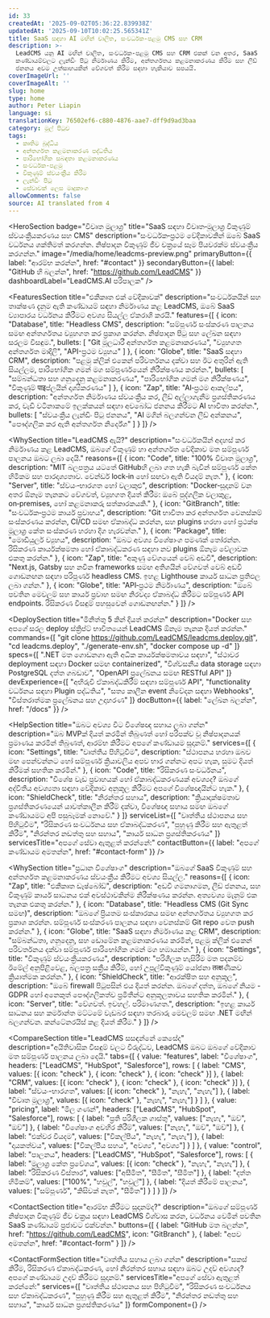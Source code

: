 ```yaml
---
id: 33
createdAt: '2025-09-02T05:36:22.839938Z'
updatedAt: '2025-09-10T10:02:25.565341Z'
title: SaaS සඳහා AI මඟින් චාලිත, සංවර්ධක-පළමු CMS සහ CRM
description: >-
  LeadCMS යනු AI මඟින් චාලිත, සංවර්ධක-පළමු CMS සහ CRM එකක් වන අතර, SaaS
  කණ්ඩායම්වලට ලැන්ඩිං පිටු නිර්මාණය කිරීම, අන්තර්ගතය කළමනාකරණය කිරීම සහ ලීඩ්
  ජනනය අවම උත්සාහයකින් වේගවත් කිරීම සඳහා හැකියාව සපයයි.
coverImageUrl: ''
coverImageAlt: ''
slug: home
type: home
author: Peter Liapin
language: si
translationKey: 76502ef6-c880-4876-aae7-dff9d9ad3baa
category: මුල් පිටුව
tags:
  - කෘතිම බුද්ධිය
  - අන්තර්ගත කළමනාකරණ පද්ධතිය
  - පාරිභෝගික සබඳතා කළමනාකරණය
  - සංවර්ධක-පළමු
  - විකුණුම් ස්වයංක්‍රීය කිරීම
  - ලැන්ඩිං පිටු
  - සේවාවක් ලෙස මෘදුකාංග
allowComments: false
source: AI translated from 4
---
```


<HeroSection
  badge="විවෘත මූලාශ්‍ර"
  title="SaaS සඳහා විවෘත‑මූලාශ්‍ර විකුණුම් ස්වයංක්‍රීයකරණය සහ CMS"
  description="සංවර්ධක‑ප්‍රථම වේදිකාවකින් ඔබේ SaaS වර්ධනය ශක්තිමත් කරගන්න. නිෂ්පාදන විකුණුම් ජීව චක්‍රයේ සෑම පියවරක්ම ස්වයංක්‍රීය කරගන්න."
  image="/media/home/leadcms-preview.png"
  primaryButton={{ label: "ආරම්භ කරන්න", href: "#contact" }}
  secondaryButton={{ label: "GitHub හි බලන්න", href: "https://github.com/LeadCMS" }}
  dashboardLabel="LeadCMS.AI පරිපාලක"
/>

<FeaturesSection
  title="එකීකෘත එක් වේදිකාවක්"
  description="සංවර්ධකයින් සහ තාක්ෂණ දැනුම ඇති කණ්ඩායම් සඳහා නිර්මාණය කළ LeadCMS, ඔබේ SaaS ව්‍යාපාරය වර්ධනය කිරීමට අවශ්‍ය සියල්ල ඒකරාශි කරයි."
  features={[
    {
      icon: "Database",
      title: "Headless CMS",
      description: "සම්පූර්ණ සංස්කරණ පාලනය සමඟ අන්තර්ගතය ව්‍යුහගත කර ප්‍රකාශ කරන්න. නිෂ්පාදන පිටු සහ ලේඛන සඳහා සරලම විසඳුම.",
      bullets: [
        "Git මූලධාරී අන්තර්ගත කළමනාකරණය",
        "ව්‍යුහගත අන්තර්ගත මාදිලි",
        "API-ප්‍රථම ව්‍යුහය"
      ]
    },
    {
      icon: "Globe",
      title: "SaaS සඳහා CRM",
      description: "පළමු ක්ලික් එකෙන් පරිවර්තනය දක්වා සහ ඊට අතුරින් ඇති සියල්ලම, පාරිභෝගික ගමන් මග සම්පූර්ණයෙන් නිරීක්ෂණය කරන්න.",
      bullets: [
        "සම්බන්ධතා සහ ගනුදෙනු කළමනාකරණය",
        "පාරිභෝගික ගමන් මග නිරීක්ෂණය",
        "විකුණුම් पाइප්ලයින් දෘශ්‍යීකරණය"
      ]
    },
    {
      icon: "Zap",
      title: "AI‑ප්‍රථම ආකල්පය",
      description: "අන්තර්ගත නිර්මාණය ස්වයංක්‍රීය කර, ලීඩ් අල්ලාගැනීම ප්‍රශස්තිකරණය කර, වැඩි වටිනාකමේ ඉලක්කයන් සඳහා අවබෝධ ජනනය කිරීමට AI භාවිතා කරන්න.",
      bullets: [
        "ස්වයංක්‍රීය ලැන්ඩිං පිටු ජනනය",
        "AI මගින් බලගන්වන ලීඩ් අන්කනය",
        "පෞද්ගලික කර ඇති අන්තර්ගත නිර්දේශ"
      ]
    }
  ]}
/>

<WhySection
  title="LeadCMS ඇයි?"
  description="සංවර්ධකයින් අදහස් කර නිර්මාණය කළ LeadCMS, ඔබගේ විකුණුම් හා අන්තර්ගත වේදිකාව මත සම්පූර්ණ පාලනය ඔබට ලබා දෙයි."
  reasons={[
    {
      icon: "Code",
      title: "100% විවෘත මූලාශ්‍ර",
      description: "MIT බලපත්‍රය යටතේ GitHubහි ලබා ගත හැකි බැවින් සම්පූර්ණ කේත හිමිකම සහ පාරදෘශ්‍යතාව. වෙන්ඩර් lock‑in හෝ සඟවා ඇති වියදම් නැත."
    },
    {
      icon: "Server",
      title: "ස්වයං‑භාරගත හෝ වලාකුළු",
      description: "Docker‑සූදානම් වන අතර ඕනෑම තැනකට වේගවත්, ව්‍යුහගත දියත් කිරීම: ඔබේ පුද්ගලික වලාකුළ, on‑premises, හෝ කළමනාකරු සත්කාරකයකි."
    },
    {
      icon: "GitBranch",
      title: "සංවර්ධක‑ප්‍රථම කාර්ය ප්‍රවාහය",
      description: "Git භාවිතා කර අන්තර්ගත වෙනස්කම් සංස්කරණය කරන්න, CI/CD සමඟ ඒකාබද්ධ කරන්න, සහ plugins හරහා හෝ ප්‍රථක්ෂ මූලාශ්‍ර කේත සංස්කරණ හරහා දිග හැරවන්න."
    },
    {
      icon: "Package",
      title: "මොඩියුලර් ව්‍යුහය",
      description: "ඔබට අවශ්‍ය විශේෂාංග පමණක් තෝරන්න. රිසිකරණ කාර්යක්ෂමතා හෝ ඒකාබද්ධකරණ සඳහා නව plugins ඕනෑම වේලාවක එකතු කරන්න."
    },
    {
      icon: "Zap",
      title: "අකුණු වේගයෙන් වෙබ් අඩවි",
      description: "Next.js, Gatsby සහ නවීන frameworks සමඟ අතිශයින් වේගවත් වෙබ් අඩවි ගොඩනඟන සඳහා පරිපූර්ණ headless CMS. ඉහළ Lighthouse කාර්ය සාධන ප්‍රතිඵල ලබා ගන්න."
    },
    {
      icon: "Globe",
      title: "API‑ප්‍රථම නිර්මාණය",
      description: "ඔබේ පවතින මෙවලම් සහ කාර්ය ප්‍රවාහ සමඟ නිරවද්‍ය ඒකාබද්ධ කිරීමට සම්පූර්ණ API endpoints. රිසිකරණ විසඳුම් පහසුවෙන් ගොඩනඟන්න."
    }
  ]}
/>

<DeploySection
  title="මිනිත්තු 5 කින් දියත් කරන්න"
  description="Docker සහ අපගේ සරල deploy ස්ක්‍රිප්ට් භාවිතයෙන් LeadCMS ඕනෑම තැනක දියත් කරන්න."
  commands={[
    "git clone https://github.com/LeadCMS/leadcms.deploy.git",
    "cd leadcms.deploy",
    "./generate-env.sh",
    "docker compose up -d"
  ]}
  specs={[
    ".NET මත ගොඩනගා ඇති අධික කාර්යක්ෂමතාවය සඳහා",
    "ස්ථාවර deployment සඳහා Docker සමඟ containerized",
    "විශ්වසනීය data storage සඳහා PostgreSQL දත්ත ගබඩාව",
    "OpenAPI ප්‍රලේඛනය සමඟ RESTful API"
  ]}
  devExperience={[
    "අභිරුචි ඒකාබද්ධකිරීම් සඳහා සම්පූර්ණ API",
    "functionality වර්ධනය සඳහා Plugin පද්ධතිය",
    "සත්‍ය කාලීන event නිවේදන සඳහා Webhooks",
    "විස්තරාත්මක ප්‍රලේඛනය සහ උදාහරණ"
  ]}
  docButton={{ label: "ලේඛන බලන්න", href: "/docs" }}
/>

<HelpSection
  title="ඔබට අවශ්‍ය විට විශේෂඥ සහාය ලබා ගන්න"
  description="ඔබ MVPක් දියත් කරමින් තිබුණත් හෝ පරිපක්ව වූ නිෂ්පාදනයක් ප්‍රමාණය කරමින් තිබුණත්, ආරම්භ කිරීමට අපගේ කණ්ඩායම සූදානම්."
  services={[
    {
      icon: "Settings",
      title: "වෘත්තීය පිහිටුවීම",
      description: "ස්ථාපනය හරහා ඔබව මඟ පෙන්වන්නට හෝ සම්පූර්ණ ක්‍රියාවලිය අපව භාර ගන්නට අපට හැක, සුමට දියත් කිරීමක් සහතික කරමින්."
    },
    {
      icon: "Code",
      title: "රිසිකරණ සංවර්ධනය",
      description: "විශේෂ වැඩ ප්‍රවාහයක් හෝ ඒකාබද්ධකරණයක් අවශ්‍යද? ඔබගේ අද්විතීය අවශ්‍යතා සඳහා වේදිකාව අනුකූල කිරීමට අපගේ විශේෂඥයින්ට හැක."
    },
    {
      icon: "ShieldCheck",
      title: "නිරන්තර සහාය",
      description: "ක්‍රියාදාක්ෂමතාව ප්‍රශස්තිකරණයෙන් යාවත්කාලීන කිරීම් දක්වා, විශේෂඥ සහාය සමඟ ඔබගේ කණ්ඩායමට අපි පසුබෑමක් නොවේ."
    }
  ]}
  serviceList={[
    "වෘත්තීය ස්ථාපනය සහ පිහිටුවීම",
    "රිසිකරණ සංවර්ධනය සහ ඒකාබද්ධකරණ",
    "පුහුණු කිරීම සහ ඇතුළත් කිරීම",
    "නිරන්තර නඩත්තු සහ සහාය",
    "කාර්ය සාධන ප්‍රශස්තිකරණය"
  ]}
  servicesTitle="අපගේ සේවා ඇතුළත් කරන්නේ:"
  contactButton={{ label: "අපගේ කණ්ඩායම අමතන්න", href: "#contact-form" }}
/>

<WhySection
  title="ප්‍රධාන විශේෂාංග"
  description="ඔබගේ SaaS විකුණුම් සහ අන්තර්ගත කළමනාකරණය ස්වයංක්‍රීය කිරීමට අවශ්‍ය සියල්ල."
  reasons={[
    {
      icon: "Zap",
      title: "එකීකෘත ඩෑෂ්බෝඩ්",
      description: "අඩවි ගමනාගමන, ලීඩ් ජනනය, සහ විකුණුම් කාර්ය සාධනය එක් අවස්ථාවකින්ම නිරීක්ෂණය කරන්න. අත්‍යවශ්‍ය මැනුම් එක තැනක එකතු කරන්න."
    },
    {
      icon: "Database",
      title: "Headless CMS (Git Sync සමඟ)",
      description: "ඔබගේ ප්‍රියතම සංස්කාරකය සමඟ අන්තර්ගතය ව්‍යුහගත කර ප්‍රකාශ කරන්න. සම්පූර්ණ සංස්කරණ පාලනය සඳහා වෙනස්කම් Git repo වෙත push කරන්න."
    },
    {
      icon: "Globe",
      title: "SaaS සඳහා නිර්මාණය කළ CRM",
      description: "සම්බන්ධතා, ගනුදෙනු, සහ ඩොමේන කළමනාකරණය කරමින්, පළමු ක්ලික් එකෙන් පරිවර්තනය දක්වා සම්පූර්ණ පාරිභෝගික ගමන් මග හඹායන්න."
    },
    {
      icon: "Settings",
      title: "විකුණුම් ස්වයංක්‍රීයකරණය",
      description: "පරිශීලක හැසිරීම මත පදනම්ව ඊමේල් අනුපිළිවෙළ, බලපත්‍ර සක්‍රීය කිරීම්, හෝ උපුල්විකුණුම් යෝජනා तत्क्षණිකව ක්‍රියාත්මක කරන්න."
    },
    {
      icon: "ShieldCheck",
      title: "ආරක්ෂිත සහ අනුකූල",
      description: "ඔබේ firewall පිටුපසින් එය දියත් කරන්න. ඔබගේ දත්ත, ඔබගේ නියම - GDPR හෝ අනෙකුත් පෞද්ගලිකත්ව ප්‍රමිතීන්ට අනුකූලතාවය සහතික කරමින්."
    },
    {
      icon: "Server",
      title: "වේගවත්. ඉවහල්. පරිමාණගත.",
      description: "ඉහළ කාර්ය සාධනය සහ කර්මාන්ත මට්ටමේ වැඩබර සඳහා තරබාරු මෙවලම් සමඟ .NET මඟින් බලගන්වන. කන්ටේනරයිස් කළ දියත් කිරීම."
    }
  ]}
/>

<CompareSection
  title="LeadCMS සසඳන්නේ කෙසේද"
  description="අයිතිවාසික විසඳුම් වලට විරුද්ධව, LeadCMS ඔබට ඔබගේ වේදිකාව මත සම්පූර්ණ පාලනය ලබා දෙයි."
  tabs={[
    {
      value: "features",
      label: "විශේෂාංග",
      headers: ["LeadCMS", "HubSpot", "Salesforce"],
      rows: [
        { label: "CMS", values: [{ icon: "check" }, { icon: "check" }, { icon: "check" }] },
        { label: "CRM", values: [{ icon: "check" }, { icon: "check" }, { icon: "check" }] },
        { label: "ස්වයං-භාරගත", values: [{ icon: "check" }, "නැහැ", "නැහැ"] },
        { label: "විවෘත මූලාශ්‍ර", values: [{ icon: "check" }, "නැහැ", "නැහැ"] }
      ]
    },
    {
      value: "pricing",
      label: "මිල ගණන්",
      headers: ["LeadCMS", "HubSpot", "Salesforce"],
      rows: [
        { label: "ප්‍රති පරිශීලක ගාස්තු", values: ["නැහැ", "ඔව්", "ඔව්"] },
        { label: "විශේෂාංග අවහිර කිරීම්", values: ["නැහැ", "ඔව්", "ඔව්"] },
        { label: "එක්වර වියදම", values: ["විකල්පීය", "නැහැ", "නැහැ"] },
        { label: "දායකත්වය", values: ["විකල්පීය සහය", "අවශ්‍ය", "අවශ්‍ය"] }
      ]
    },
    {
      value: "control",
      label: "පාලනය",
      headers: ["LeadCMS", "HubSpot", "Salesforce"],
      rows: [
        { label: "මූලාශ්‍ර කේත ප්‍රවේශය", values: [{ icon: "check" }, "නැහැ", "නැහැ"] },
        { label: "රිසිකරණ විස්තාර", values: ["අසීමිත", "සීමිත", "සීමිත"] },
        { label: "දත්ත හිමිකම්", values: ["100%", "හවුල්", "හවුල්"] },
        { label: "දියත් කිරීමේ පාලනය", values: ["සම්පූර්ණ", "කිසිවක් නැත", "සීමිත"] }
      ]
    }
  ]}
/>

<ContactSection
  title="ආරම්භ කිරීමට සූදානම්ද?"
  description="ඔබගේ සම්පූර්ණ නිෂ්පාදන විකුණුම් ජීව චක්‍රය සඳහා LeadCMS විශ්වාස කරන, වර්ධනය වෙමින් පවතින SaaS කණ්ඩායම් ප්‍රජාවට එක්වන්න."
  buttons={[
    { label: "GitHub මත බලන්න", href: "https://github.com/LeadCMS", icon: "GitBranch" },
    { label: "අපව අමතන්න", href: "#contact-form" }
  ]}
/>

<ContactFormSection
  title="වෘත්තීය සහාය ලබා ගන්න"
  description="සකස් කිරීම, රිසිකරණ ඒකාබද්ධකරණ, හෝ නිරන්තර සහාය සඳහා ඔබට උදව් අවශ්‍යද? අපගේ කණ්ඩායම උදව් කිරීමට සූදානම්."
  servicesTitle="අපගේ සේවා ඇතුළත් කරන්නේ:"
  services={[
    "වෘත්තීය ස්ථාපනය සහ පිහිටුවීම",
    "රිසිකරණ සංවර්ධනය සහ ඒකාබද්ධකරණ",
    "පුහුණු කිරීම සහ ඇතුළත් කිරීම",
    "නිරන්තර නඩත්තු සහ සහාය",
    "කාර්ය සාධන ප්‍රශස්තිකරණය"
  ]}
  formComponent={<ContactUs />}
/>
